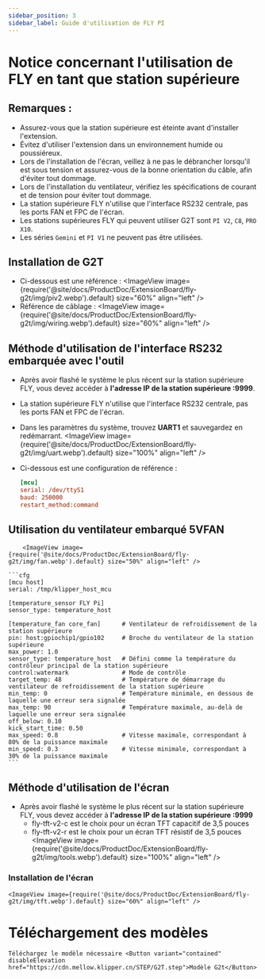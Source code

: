 ```yaml
---
sidebar_position: 3
sidebar_label: Guide d'utilisation de FLY PI
---
```


# Notice concernant l'utilisation de FLY en tant que station supérieure

## Remarques :

- Assurez-vous que la station supérieure est éteinte avant d'installer l'extension.
- Évitez d'utiliser l'extension dans un environnement humide ou poussiéreux.
- Lors de l'installation de l'écran, veillez à ne pas le débrancher lorsqu'il est sous tension et assurez-vous de la bonne orientation du câble, afin d'éviter tout dommage.
- Lors de l'installation du ventilateur, vérifiez les spécifications de courant et de tension pour éviter tout dommage.
- La station supérieure FLY n'utilise que l'interface RS232 centrale, pas les ports FAN et FPC de l'écran.
- Les stations supérieures FLY qui peuvent utiliser G2T sont `PI V2`, `C8`, `PRO X10`.
- Les séries `Gemini` et `PI V1` ne peuvent pas être utilisées.

## Installation de G2T

- Ci-dessous est une référence :
    <ImageView image={require('@site/docs/ProductDoc/ExtensionBoard/fly-g2t/img/piv2.webp').default} size="60%" align="left" />
- Référence de câblage :
    <ImageView image={require('@site/docs/ProductDoc/ExtensionBoard/fly-g2t/img/wiring.webp').default} size="60%" align="left" />

## Méthode d'utilisation de l'interface RS232 embarquée avec l'outil

- Après avoir flashé le système le plus récent sur la station supérieure FLY, vous devez accéder à **l'adresse IP de la station supérieure :9999**.
- La station supérieure FLY n'utilise que l'interface RS232 centrale, pas les ports FAN et FPC de l'écran.
- Dans les paramètres du système, trouvez **UART1** et sauvegardez en redémarrant.
    <ImageView image={require('@site/docs/ProductDoc/ExtensionBoard/fly-g2t/img/uart.webp').default} size="100%" align="left" />

- Ci-dessous est une configuration de référence :

    ```cfg
    [mcu] 
    serial: /dev/ttyS1
    baud: 250000
    restart_method:command
    ```

## Utilisation du ventilateur embarqué 5VFAN

        <ImageView image={require('@site/docs/ProductDoc/ExtensionBoard/fly-g2t/img/fan.webp').default} size="50%" align="left" />

    ```cfg
    [mcu host]         
    serial: /tmp/klipper_host_mcu 

    [temperature_sensor FLY Pi]
    sensor_type: temperature_host

    [temperature_fan core_fan]      # Ventilateur de refroidissement de la station supérieure
    pin: host:gpiochip1/gpio102     # Broche du ventilateur de la station supérieure
    max_power: 1.0
    sensor_type: temperature_host   # Défini comme la température du contrôleur principal de la station supérieure
    control:watermark               # Mode de contrôle
    target_temp: 48                 # Température de démarrage du ventilateur de refroidissement de la station supérieure
    min_temp: 0                     # Température minimale, en dessous de laquelle une erreur sera signalée
    max_temp: 90                    # Température maximale, au-delà de laquelle une erreur sera signalée
    off_below: 0.10
    kick_start_time: 0.50
    max_speed: 0.8                  # Vitesse maximale, correspondant à 80% de la puissance maximale
    min_speed: 0.3                  # Vitesse minimale, correspondant à 30% de la puissance maximale
    ```

## Méthode d'utilisation de l'écran

- Après avoir flashé le système le plus récent sur la station supérieure FLY, vous devez accéder à **l'adresse IP de la station supérieure :9999**
    - fly-tft-v2-c est le choix pour un écran TFT capacitif de 3,5 pouces
    - fly-tft-v2-r est le choix pour un écran TFT résistif de 3,5 pouces
        <ImageView image={require('@site/docs/ProductDoc/ExtensionBoard/fly-g2t/img/tools.webp').default} size="100%" align="left" />

### Installation de l'écran

    <ImageView image={require('@site/docs/ProductDoc/ExtensionBoard/fly-g2t/img/tft.webp').default} size="60%" align="left" />

# Téléchargement des modèles
    Téléchargez le modèle nécessaire <Button variant="contained" disableElevation href="https://cdn.mellow.klipper.cn/STEP/G2T.step">Modèle G2t</Button>